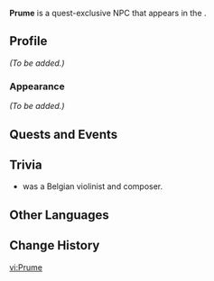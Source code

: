 {{Meta
<!-- Remove this template after adding the missing info -->
|missing_NPC_profile  = yes
<!--
|missing_NPC_idle     = yes
|missing_NPC_dialogue = yes
-->
}}
{{Character Infobox
|type             = Quest NPC
|image            = NPC Prume.png
|realname         = <!-- Optional, if different from in-game name -->
|deceased         = <!-- Past (for deceased prior to events of the game) or free response -->
|region           = Fontaine
|location         = Fontaine
|affiliation      = 
|title            = 

|ancestry         = <!-- Clan/family -->
|father           = 
|mother           = 
|spouse           = 
|sibling          = 
|child            = 
|relative         = 

|voiceEN          = 
|voiceCN          = 
|voiceJP          = 
|voiceKR          = 
}}
'''Prume''' is a quest-exclusive NPC that appears in the {{Quest|Ever-Surging Memories}}.
<!--
==Location==
{{subst:#tag:gallery|
NPC Location {{subst:#titleparts:{{subst:PAGENAME}}}}.png{{subst:!}}{{subst:#titleparts:{{subst:PAGENAME}}}}'s location
NPC Location {{subst:#titleparts:{{subst:PAGENAME}}}} Context.png{{subst:!}}Additional context
}}
-->
==Profile==
<!--Detailed story/lore information goes here.-->
''(To be added.)''

===Appearance===
<!--Keep appearance section short and concise. Limit to 2 paragraphs with 3-4 sentences each.-->
''(To be added.)''

==Quests and Events==
{{Quests and Events}}
<!--
==Idle Quotes==
{{Dialogue Start}}
: {{DIcon|Idle}} {{Tx}}
:: {{A|VO {{subst:#titleparts:{{subst:PAGENAME}}}} 01.ogg}} "{{Tx}}"
{{Dialogue End}}

==Dialogue==
{{Dialogue Start}}
:'''{{subst:#titleparts:{{subst:PAGENAME}}}}:''' 
:{{DIcon}}
{{Dialogue End}}
<!--
==Event Dialogue==
===Event Name===
{{Dialogue Start}}
:'''{{subst:#titleparts:{{subst:PAGENAME}}}}:'''
{{Dialogue End}}
-->
==Trivia==

* {{W|François Prume}} was a Belgian violinist and composer.

==Other Languages==
{{Other Languages|default_hidden=1
|en      = Prume
|zhs     = 普吕姆
|zhs_rm  = Pǔlǚmǔ
|zht     = 普呂姆
|zht_rm  = Pǔlǚmǔ
|ja      = プルーム
|ja_rm   = Puruumu
|ko      = 프뤼메
|es      = Prume
|fr      = Prume
|ru      = Прум
|th      = Prume
|vi      = Prume
|de      = Prume
|id      = Prume
|pt      = Prume
|tr      = Prume
|it      = Prume
}}

==Change History==
{{Change History|4.1}}
<!--
==References==
{{Reflist}}
-->

[[vi:Prume]]